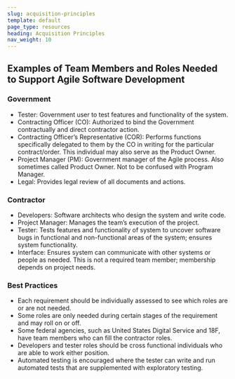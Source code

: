 ```yaml
---
slug: acquisition-principles
template: default
page_type: resources
heading: Acquisition Principles
nav_weight: 10
---
```

## Examples of Team Members and Roles Needed to Support Agile Software Development

### Government
- Tester: Government user to test features and functionality of the system.
- Contracting Officer (CO): Authorized to bind the Government contractually and direct contractor action.
- Contracting Officer’s Representative (COR): Performs functions specifically delegated to them by the CO in writing for the particular contract/order. This individual may also serve as the Product Owner.
- Project Manager (PM): Government manager of the Agile process. Also sometimes called Product Owner. Not to be confused with Program Manager.
- Legal: Provides legal review of all documents and actions.

### Contractor
- Developers: Software architects who design the system and write code.
- Project Manager: Manages the team’s execution of the project.
- Tester: Tests features and functionality of system to uncover software bugs in functional and non-functional areas of the system; ensures system functionality.
- Interface: Ensures system can communicate with other systems or people as needed. This is not a required team member; membership depends on project needs.

### Best Practices
- Each requirement should be individually assessed to see which roles are or are not needed.
- Some roles are only needed during certain stages of the requirement and may roll on or off.
- Some federal agencies, such as United States Digital Service and 18F, have team members who can fill the contractor roles.
- Developers and tester roles should be cross functional individuals who are able to work either position.
- Automated testing is encouraged where the tester can write and run automated tests that are supplemented with exploratory testing.

